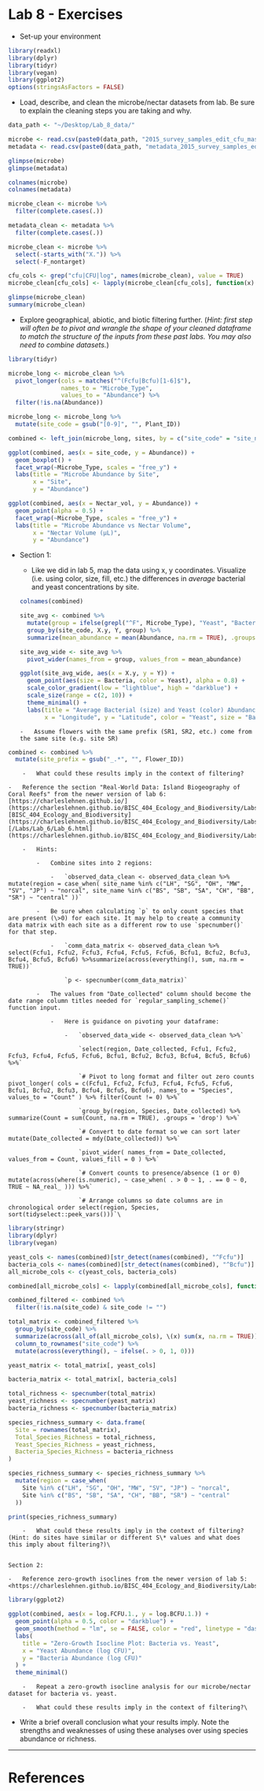 # Lab 8 - Exercises

-   Set-up your environment

```r
library(readxl)
library(dplyr)
library(tidyr)
library(vegan)
library(ggplot2)
options(stringsAsFactors = FALSE)
```

-   Load, describe, and clean the microbe/nectar datasets from lab. Be sure to explain the cleaning steps you are taking and why.

```r
data_path <- "~/Desktop/Lab_8_data/"

microbe <- read.csv(paste0(data_path, "2015_survey_samples_edit_cfu_master.csv"))
metadata <- read.csv(paste0(data_path, "metadata_2015_survey_samples_edit_cfu_master.csv"))

glimpse(microbe)
glimpse(metadata)

colnames(microbe)
colnames(metadata)

microbe_clean <- microbe %>%
  filter(complete.cases(.))

metadata_clean <- metadata %>%
  filter(complete.cases(.))
```

```{=plain}
To begin this assignment, I went ahead and loaded two datasets: the main microbe dataset (containing 1,157 rows x 41 columns) as well as a metadata file that contains two columns explaining variable meaning. For the microbe dataset, CFU counts, also known as colony-forming units, were included for both the frutophilic (Fcfu) and the basidiomycetous (Bcfu) microbes across flower samples, along with nectar volume, the data of which they were colelcted, and other ecological traits such as whether or not the stigma was closed. 

Upon inspection of this data, I found several columns (such as F_nontarget and X.1 through X.9) that were entirely empty or simply contained only NAs, which were they removed to streamline the dataset better. Next, many of the microbe count columns appears to be formatted as character strings (Ex: "0" instead of numeric 0) which were then converted to proper numer format --> allows for statistical analysis. Missing data entries in key colums were also checked for and filtered out in order to prevent issues during downstream analysis. 
```
```r
microbe_clean <- microbe %>%
  select(-starts_with("X.")) %>%
  select(-F_nontarget)

cfu_cols <- grep("cfu|CFU|log", names(microbe_clean), value = TRUE)
microbe_clean[cfu_cols] <- lapply(microbe_clean[cfu_cols], function(x) as.numeric(as.character(x)))

glimpse(microbe_clean)
summary(microbe_clean)
```

-   Explore geographical, abiotic, and biotic filtering further. (*Hint: first step will often be to pivot and wrangle the shape of your cleaned dataframe to match the structure of the inputs from these past labs. You may also need to combine datasets.*)

```r
library(tidyr)

microbe_long <- microbe_clean %>%
  pivot_longer(cols = matches("^(Fcfu|Bcfu)[1-6]$"),
               names_to = "Microbe_Type",
               values_to = "Abundance") %>%
  filter(!is.na(Abundance))
```

```r
microbe_long <- microbe_long %>%
  mutate(site_code = gsub("[0-9]", "", Plant_ID))

combined <- left_join(microbe_long, sites, by = c("site_code" = "site_name"))

ggplot(combined, aes(x = site_code, y = Abundance)) +
  geom_boxplot() +
  facet_wrap(~Microbe_Type, scales = "free_y") +
  labs(title = "Microbe Abundance by Site",
       x = "Site",
       y = "Abundance")

ggplot(combined, aes(x = Nectar_vol, y = Abundance)) +
  geom_point(alpha = 0.5) +
  facet_wrap(~Microbe_Type, scales = "free_y") +
  labs(title = "Microbe Abundance vs Nectar Volume",
       x = "Nectar Volume (µL)",
       y = "Abundance")
```

-   Section 1:

    -   Like we did in lab 5, map the data using x, y coordinates. Visualize (i.e. using color, size, fill, etc.) the differences in *average* bacterial and yeast concentrations by site.

    ```r
    colnames(combined)

    site_avg <- combined %>%
      mutate(group = ifelse(grepl("^F", Microbe_Type), "Yeast", "Bacteria")) %>%
      group_by(site_code, X.y, Y, group) %>%
      summarize(mean_abundance = mean(Abundance, na.rm = TRUE), .groups = "drop")

    site_avg_wide <- site_avg %>%
      pivot_wider(names_from = group, values_from = mean_abundance)

    ggplot(site_avg_wide, aes(x = X.y, y = Y)) +
      geom_point(aes(size = Bacteria, color = Yeast), alpha = 0.8) +
      scale_color_gradient(low = "lightblue", high = "darkblue") +
      scale_size(range = c(2, 10)) +
      theme_minimal() +
      labs(title = "Average Bacterial (size) and Yeast (color) Abundance by Site",
           x = "Longitude", y = "Latitude", color = "Yeast", size = "Bacteria")
    ```

        -   Assume flowers with the same prefix (SR1, SR2, etc.) come from the same site (e.g. site SR)

```r
combined <- combined %>%
  mutate(site_prefix = gsub("_.*", "", Flower_ID))
```

        -   What could these results imply in the context of filtering?

```{=plain}
What these results imply in the context of filtering is that the the microbial community composition may be shaped by instead multiple types of ecological filtering --> variation in average bacterial and yeast abundance supports idea of geographic filtering (spatial locaiton influences which microbes are present; possibly due to differences in environmental conditions)

In addition, the visualzed patterns of abudnace may also reflect abiotic filters (particular if differences correlates with traits such as nectar volume or temperature at each site) --> Ex: Sites with lower yeast may have nectar conditions less favorable to yeast growth

Then, by grouping the flowers by their shared site prefixes (SR1, SR2, etc), biotic filtering can then be examined to where plant specia/floral traits can select for more specific microbial groups. 
```
    -   Reference the section "Real-World Data: Island Biogeography of Coral Reefs" from the newer version of lab 6: [https://charleslehnen.github.io/](https://charleslehnen.github.io/BISC_404_Ecology_and_Biodiversity/Labs/Lab_5/Lab_5.html)[BISC_404_Ecology_and_Biodiversity](https://charleslehnen.github.io/BISC_404_Ecology_and_Biodiversity/Labs/Lab_5/Lab_5.html)[/Labs/Lab_6/Lab_6.html](https://charleslehnen.github.io/BISC_404_Ecology_and_Biodiversity/Labs/Lab_5/Lab_5.html)

        -   Hints:

            -   Combine sites into 2 regions:

                -   `observed_data_clean <- observed_data_clean %>% mutate(region = case_when( site_name %in% c("LH", "SG", "OH", "MW", "SV", "JP") ~ "norcal", site_name %in% c("BS", "SB", "SA", "CH", "BB", "SR") ~ "central" ))`

            -   Be sure when calculating `p` to only count species that are present (\>0) for each site. It may help to create a community data matrix with each site as a different row to use `specnumber()` for that step.

                -   `comm_data_matrix <- observed_data_clean %>% select(Fcfu1, Fcfu2, Fcfu3, Fcfu4, Fcfu5, Fcfu6, Bcfu1, Bcfu2, Bcfu3, Bcfu4, Bcfu5, Bcfu6) %>%summarize(across(everything(), sum, na.rm = TRUE))`

                    `p <- specnumber(comm_data_matrix)`

            -   The values from "Date_collected" column should become the date range column titles needed for `regular_sampling_scheme()` function input.

                -   Here is guidance on pivoting your dataframe:

                    -   `observed_data_wide <- observed_data_clean %>%`

                        `select(region, Date_collected, Fcfu1, Fcfu2, Fcfu3, Fcfu4, Fcfu5, Fcfu6, Bcfu1, Bcfu2, Bcfu3, Bcfu4, Bcfu5, Bcfu6) %>%`

                        `# Pivot to long format and filter out zero counts pivot_longer( cols = c(Fcfu1, Fcfu2, Fcfu3, Fcfu4, Fcfu5, Fcfu6, Bcfu1, Bcfu2, Bcfu3, Bcfu4, Bcfu5, Bcfu6), names_to = "Species", values_to = "Count" ) %>% filter(Count != 0) %>%`

                        `group_by(region, Species, Date_collected) %>% summarize(Count = sum(Count, na.rm = TRUE), .groups = 'drop') %>%`

                        `# Convert to date format so we can sort later mutate(Date_collected = mdy(Date_collected)) %>%`

                        `pivot_wider( names_from = Date_collected, values_from = Count, values_fill = 0 ) %>%`

                        `# Convert counts to presence/absence (1 or 0) mutate(across(where(is.numeric), ~ case_when( . > 0 ~ 1, . == 0 ~ 0, TRUE ~ NA_real_ ))) %>%`

                        `# Arrange columns so date columns are in chronological order select(region, Species, sort(tidyselect::peek_vars()))`\

```r
library(stringr)
library(dplyr)
library(vegan)

yeast_cols <- names(combined)[str_detect(names(combined), "^Fcfu")]
bacteria_cols <- names(combined)[str_detect(names(combined), "^Bcfu")]
all_microbe_cols <- c(yeast_cols, bacteria_cols)

combined[all_microbe_cols] <- lapply(combined[all_microbe_cols], function(x) as.numeric(as.character(x)))

combined_filtered <- combined %>%
  filter(!is.na(site_code) & site_code != "")

total_matrix <- combined_filtered %>%
  group_by(site_code) %>%
  summarize(across(all_of(all_microbe_cols), \(x) sum(x, na.rm = TRUE))) %>%
  column_to_rownames("site_code") %>%
  mutate(across(everything(), ~ ifelse(. > 0, 1, 0)))

yeast_matrix <- total_matrix[, yeast_cols]

bacteria_matrix <- total_matrix[, bacteria_cols]

total_richness <- specnumber(total_matrix)
yeast_richness <- specnumber(yeast_matrix)
bacteria_richness <- specnumber(bacteria_matrix)

species_richness_summary <- data.frame(
  Site = rownames(total_matrix),
  Total_Species_Richness = total_richness,
  Yeast_Species_Richness = yeast_richness,
  Bacteria_Species_Richness = bacteria_richness
)

species_richness_summary <- species_richness_summary %>%
  mutate(region = case_when(
    Site %in% c("LH", "SG", "OH", "MW", "SV", "JP") ~ "norcal",
    Site %in% c("BS", "SB", "SA", "CH", "BB", "SR") ~ "central"
  ))

print(species_richness_summary)
```

        -   What could these results imply in the context of filtering? (Hint: do sites have similar or different S\* values and what does this imply about filtering?)\
        
```{=plain}
From the data, we can observe that Yeast and Bacterial species richness are highly consistent across alll sites (13 and 14 species, respectively) even regardless of their regions. However though, Total Species Richness does seem to vary slightly (1-2 speceis per site) which then goes on to suggest that not all species types (yeast + bacteria) are present together in every site. The consistency in microbial group richness (yeast and bacteria seperately) across regions does suggest mininmal regional filtering in which both groups are able to disperse and persist across sites similarly. However though, the slight variation in total richness could also imply localized filtering (possible that's driven by biotic or even abiotic factors affecting whether or not both yeast and bacteria are detected together). 

Altogether, the patterns indicates that biotic/abiotic filters at the flower level may play a stronger rile in shaping final community composition than large-scale geographic filters --> all species can get to eeach site but whether they stay simply may depends on local conditions. 
```
   
    Section 2:

    -   Reference zero-growth isoclines from the newer version of lab 5: <https://charleslehnen.github.io/BISC_404_Ecology_and_Biodiversity/Labs/Lab_5/Lab_5.html>

```r
library(ggplot2)

ggplot(combined, aes(x = log.FCFU.1., y = log.BCFU.1.)) +
  geom_point(alpha = 0.5, color = "darkblue") +
  geom_smooth(method = "lm", se = FALSE, color = "red", linetype = "dashed") +
  labs(
    title = "Zero-Growth Isocline Plot: Bacteria vs. Yeast",
    x = "Yeast Abundance (log CFU)",
    y = "Bacteria Abundance (log CFU)"
  ) +
  theme_minimal()
```

        -   Repeat a zero-growth isocline analysis for our microbe/nectar dataset for bacteria vs. yeast.

        -   What could these results imply in the context of filtering?\
```{=plain}
From the zero-groth isocline plot, the positive association suggests that yeast and bacteria may not be strongly competing in such a way that suppresses each other's growth, but instead, they might simply be coexisting or even benefitting from shared environmental conditions. In the context of ecological filtering, what this implies is that biotic filtering through direct competition is likely weak and that otehr filters such as abiotic conditions (examples being enctar volume and sugar concentration) or even dispersal patterns may simply be more influential in shaping microbe communities within flowers. 
```

-   Write a brief overall conclusion what your results imply. Note the strengths and weaknesses of using these analyses over using species abundance or richness.

```{=plain}
Overall Conclusion: The results altogether suggest that microbial communities in floral nectar are shaped more by abiotic and spatial filtering rather than by strong biotic interactions. Per say, the microbial richness in the data presented was relatively consistent across sites and then the zero-growth isocline plot simply would indicate a weak positive association between yeast and bacterial abundances that then points to potential coexistence rather than competition.

Compared to simply using species abundance or richness, the multivariate and regression-based analyses provide a more nuanced view of community structure and interactions --> captures differences in composition, detects subtle patterns, and considers relative abundances.
```

------------------------------------------------------------------------

# References
